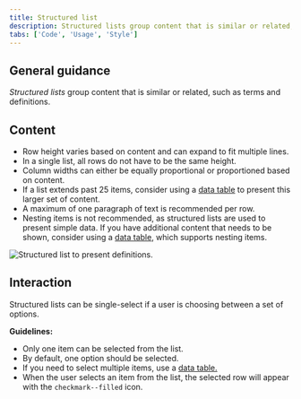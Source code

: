 ```yaml
---
title: Structured list
description: Structured lists group content that is similar or related, such as terms and definitions.
tabs: ['Code', 'Usage', 'Style']
---
```


## General guidance

_Structured lists_ group content that is similar or related, such as terms and definitions.

## Content

- Row height varies based on content and can expand to fit multiple lines.
- In a single list, all rows do not have to be the same height.
- Column widths can either be equally proportional or proportioned based on content.
- If a list extends past 25 items, consider using a [data table](/components/data-table/code) to present this larger set of content.
- A maximum of one paragraph of text is recommended per row.
- Nesting items is not recommended, as structured lists are used to present simple data. If you have additional content that needs to be shown, consider using a [data table](/components/data-table/code), which supports nesting items.

<Row>
<Column colLg={8}>

![Structured list to present definitions.](images/structured-list-usage-2.png)

</Column>
</Row>

## Interaction

Structured lists can be single-select if a user is choosing between a set of options.

**Guidelines:**

- Only one item can be selected from the list.
- By default, one option should be selected.
- If you need to select multiple items, use a [data table.](/components/data-table/code)
- When the user selects an item from the list, the selected row will appear with the `checkmark--filled` icon.
